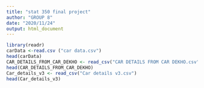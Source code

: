 ---
title: "stat 350 final project"
author: "GROUP 8"
date: "2020/11/24"
output: html_document
---
```{r}
library(readr)
carData <-read.csv ("car data.csv")
head(carData)
CAR_DETAILS_FROM_CAR_DEKHO <- read_csv("CAR DETAILS FROM CAR DEKHO.csv")
head(CAR_DETAILS_FROM_CAR_DEKHO)
Car_details_v3 <- read_csv("Car details v3.csv")
head(Car_details_v3)
```


